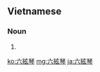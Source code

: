 {{also|六弦琴}}
==Vietnamese==
{{vi-hantutab}}

===Noun===
{{vi-hantu}}

# {{han tu form of|lục huyền cầm|[[guitar]]}}

[[ko:六絃琴]]
[[mg:六絃琴]]
[[ja:六絃琴]]